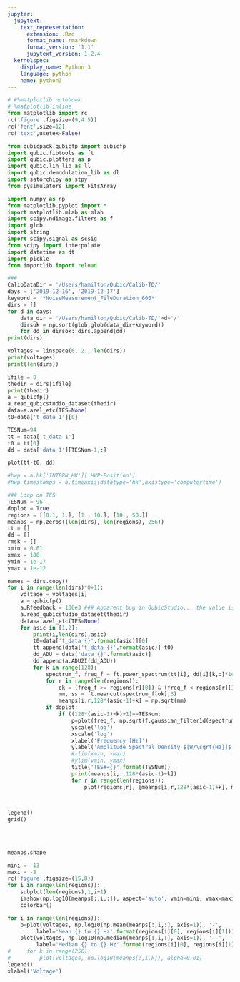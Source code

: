 ```yaml
---
jupyter:
  jupytext:
    text_representation:
      extension: .Rmd
      format_name: rmarkdown
      format_version: '1.1'
      jupytext_version: 1.2.4
  kernelspec:
    display_name: Python 3
    language: python
    name: python3
---
```


```python
# #%matplotlib notebook
# %matplotlib inline
from matplotlib import rc
rc('figure',figsize=(9,4.5))
rc('font',size=12)
rc('text',usetex=False)

from qubicpack.qubicfp import qubicfp
import qubic.fibtools as ft
import qubic.plotters as p
import qubic.lin_lib as ll
import qubic.demodulation_lib as dl
import satorchipy as stpy
from pysimulators import FitsArray

import numpy as np
from matplotlib.pyplot import *
import matplotlib.mlab as mlab
import scipy.ndimage.filters as f
import glob
import string
import scipy.signal as scsig
from scipy import interpolate
import datetime as dt
import pickle
from importlib import reload
```

```python
###
CalibDataDir = '/Users/hamilton/Qubic/Calib-TD/'
days = ['2019-12-16', '2019-12-17']
keyword = '*NoiseMeasurement_FileDuration_600*'
dirs = []
for d in days:
    data_dir = '/Users/hamilton/Qubic/Calib-TD/'+d+'/'
    dirsok = np.sort(glob.glob(data_dir+keyword))
    for dd in dirsok: dirs.append(dd)
print(dirs)

voltages = linspace(6, 2., len(dirs))
print(voltages)
print(len(dirs))
```

```python
ifile = 0
thedir = dirs[ifile]
print(thedir)
a = qubicfp()
a.read_qubicstudio_dataset(thedir)
data=a.azel_etc(TES=None)
t0=data['t_data 1'][0]

TESNum=94
tt = data['t_data 1']
t0 = tt[0]
dd = data['data 1'][TESNum-1,:]

plot(tt-t0, dd)

#hwp = a.hk['INTERN_HK']['HWP-Position']
#hwp_timestamps = a.timeaxis(datatype='hk',axistype='computertime')
```

```python
### Loop on TES
TESNum = 96
doplot = True
regions = [[0.1, 1.], [1., 10.], [10., 50.]]
meanps = np.zeros((len(dirs), len(regions), 256))
tt = []
dd = []
rmsk = []
xmin = 0.01
xmax = 100.
ymin = 1e-17
ymax = 1e-12

names = dirs.copy()
for i in range(len(dirs)*0+1):
    voltage = voltages[i]
    a = qubicfp()
    a.Rfeedback = 100e3 ### Apparent bug in QubicStudio... the value is wrong...
    a.read_qubicstudio_dataset(thedir)
    data=a.azel_etc(TES=None)
    for asic in [1,2]:
        print(i,len(dirs),asic)
        t0=data['t_data {}'.format(asic)][0]
        tt.append(data['t_data {}'.format(asic)]-t0)
        dd_ADU = data['data {}'.format(asic)]
        dd.append(a.ADU2I(dd_ADU))
        for k in range(128):
            spectrum_f, freq_f = ft.power_spectrum(tt[i], dd[i][k,:]*1e-6 * voltage, rebin=True)
            for r in range(len(regions)):
                ok = (freq_f >= regions[r][0]) & (freq_f < regions[r][1])
                mm, ss = ft.meancut(spectrum_f[ok],3)
                meanps[i,r,128*(asic-1)+k] = np.sqrt(mm)
            if doplot:
                if ((128*(asic-1)+k)+1)==TESNum:
                    p=plot(freq_f, np.sqrt(f.gaussian_filter1d(spectrum_f,1)),label=voltages[i])
                    yscale('log')
                    xscale('log')
                    xlabel('Frequency [Hz]')
                    ylabel('Amplitude Spectral Density $[W/\sqrt{Hz}]$')
                    #xlim(xmin, xmax)
                    #ylim(ymin, ymax)
                    title('TES#={}'.format(TESNum))
                    print(meanps[i,:,128*(asic-1)+k])
                    for r in range(len(regions)):
                        plot(regions[r], [meanps[i,r,128*(asic-1)+k], meanps[i,r,128*(asic-1)+k]])
                    


legend()
grid()
            
            
            
```

```python
meanps.shape
```

```python
mini = -13
maxi = -8
rc('figure',figsize=(15,8))
for i in range(len(regions)):
    subplot(len(regions),1,i+1)
    imshow(np.log10(meanps[:,i,:]), aspect='auto', vmin=mini, vmax=maxi)
    colorbar()
```

```python
for i in range(len(regions)):
    p=plot(voltages, np.log10(np.mean(meanps[:,i,:], axis=1)), '-',
         label='Mean {} to {} Hz'.format(regions[i][0], regions[i][1]))
    plot(voltages, np.log10(np.median(meanps[:,i,:], axis=1)), '--',
         label='Median {} to {} Hz'.format(regions[i][0], regions[i][1]), color=p[0].get_color())
#     for k in range(256):
#         plot(voltages, np.log10(meanps[:,i,k]), alpha=0.01)
legend()
xlabel('Voltage')
```

```python

```

